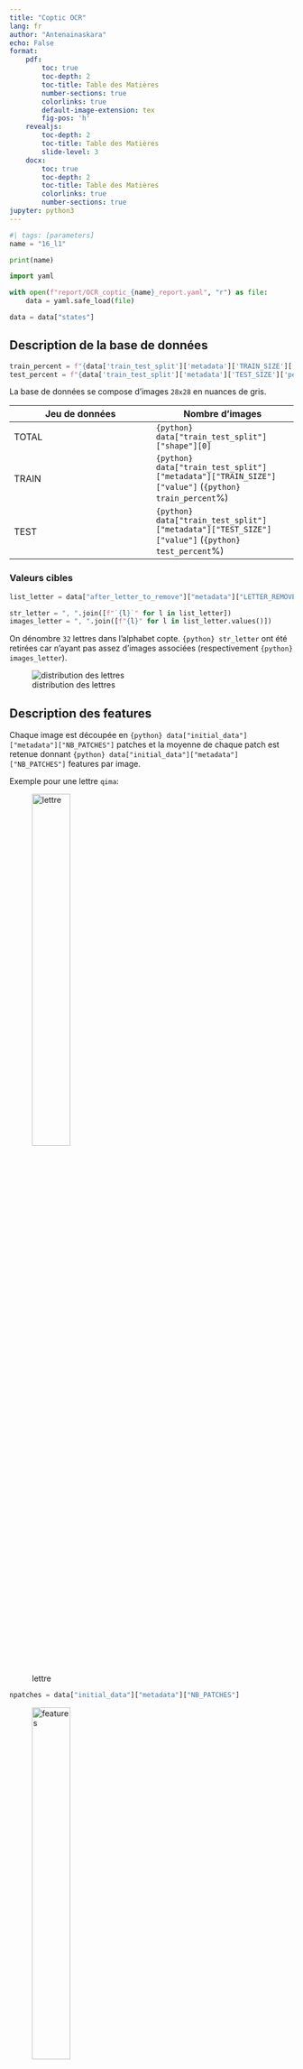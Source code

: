 ```yaml
---
title: "Coptic OCR"
lang: fr
author: "Antenainaskara"
echo: False
format: 
    pdf:
        toc: true
        toc-depth: 2
        toc-title: Table des Matières
        number-sections: true
        colorlinks: true
        default-image-extension: tex
        fig-pos: 'h'
    revealjs:
        toc-depth: 2
        toc-title: Table des Matières
        slide-level: 3
    docx:
        toc: true
        toc-depth: 2
        toc-title: Table des Matières
        colorlinks: true
        number-sections: true
jupyter: python3
---
```


::: {.content-visible when-format="pdf"}

\newpage

:::
```python
#| tags: [parameters]
name = "16_l1"

print(name)
```

```python
import yaml

with open(f"report/OCR_coptic_{name}_report.yaml", "r") as file:
    data = yaml.safe_load(file)

data = data["states"]
```

## Description de la base de données

```python
train_percent = f"{data['train_test_split']['metadata']['TRAIN_SIZE']['percent']:.2f}"
test_percent = f"{data['train_test_split']['metadata']['TEST_SIZE']['percent']:.2f}"
```

La base de données se compose d'images `28x28` en nuances de gris.

| Jeu de données | Nombre d'images |
|--|--|
| TOTAL | `{python} data["train_test_split"]["shape"][0]`
| TRAIN | `{python} data["train_test_split"]["metadata"]["TRAIN_SIZE"]["value"]` (`{python} train_percent`%)
| TEST | `{python} data["train_test_split"]["metadata"]["TEST_SIZE"]["value"]` (`{python} test_percent`%)

### Valeurs cibles

```python
list_letter = data["after_letter_to_remove"]["metadata"]["LETTER_REMOVED"]

str_letter = ", ".join([f"`{l}`" for l in list_letter])
images_letter = ", ".join([f"{l}" for l in list_letter.values()])
```

::: {.content-visible when-format="pdf"}

On dénombre `32` lettres dans l'alphabet copte. `{python} str_letter` ont été retirées car n'ayant pas assez d'images associées (respectivement `{python} images_letter`).

:::

![distribution des lettres](`{python} f"./graph/graphs_{name}/split.svg"`){#fig-split}


::: {.content-visible when-format="pdf"}

\newpage

:::

## Description des features

Chaque image est découpée en `{python} data["initial_data"]["metadata"]["NB_PATCHES"]` patches et la moyenne de chaque patch est retenue donnant `{python} data["initial_data"]["metadata"]["NB_PATCHES"]` features par image.

Exemple pour une lettre `qima`:

::: {layout-ncol=2}

![lettre](./Images_Traitees/qima/objet_1_585.png){#fig-letter width=40%}

```python
npatches = data["initial_data"]["metadata"]["NB_PATCHES"]
```
![features](`{python} f"./export/{npatches}patches/qima/example_qima.png"`){#fig-features width=40%}

:::

## Transformation des données

Afin d'éviter des problèmes numériques et des imprécisions lors de l'apprentissage, il est nécessaire de transformer les données pour les rapprocher de l'intervale `[-1, 1]`.

Il sera utilisé un Standard Scaler: $z = \frac{x - m}{s}$ avec $m$ la moyenne et $s$ l'écart-type.

### Analyse de viabilité du scaler

Un Standard Scaler est simple mais sensible aux valeurs aberrantes. Une analyse de la proportion de potentielles valeurs aberrantes est effectuée afin de vérifier si ce scaler est correct.

![Analyse des outliers](`{python} f"./graph/graphs_{name}/scaling.svg"`){#fig-scaling}

::: {.content-visible when-format="revealjs"}

---

:::

::: {.content-visible when-format="pdf"}

\newpage

:::

```python
nb_outliers = data["initial_data"]["metadata"]["OUTLIERS_ANALYSIS"]["nb_outliers"]
pc_outliers = data["initial_data"]["metadata"]["OUTLIERS_ANALYSIS"]["percent"]

import pandas as pd
df_outlier = pd.DataFrame({"nb_outliers": nb_outliers, "percent": pc_outliers})
df_outlier = df_outlier.sort_values(by="nb_outliers", ascending=False)
df_outlier.index.name = "features"

table = df_outlier.head()
features_over = df_outlier.index[df_outlier.loc[:, "percent"] > 5.0]
```

Bien qu'il y ait `{python} len(features_over)` features dépassant les `5%` d'outliers, on considère que la transformation des données est valide.

```python
table
```


## Recherche des hyper paramètres

On considère deux modèles, un SVM et un Random Forest. Actuellement on essaie d'optimiser les hyper paramètres uniquement du SVM. On étudie pour cela deux hyper paramètres `C` et `gamma`.

### C

`C` représente la marge d'erreur que l'on autorise. S'il est petit, alors on autorise des erreurs de classification. Au contraire, avec une grande valeur, on est plus strict mais avec un risque d'overfitting

### Gamma

`Gamma` représente la distance à laquelle un élément éloigné a une influence sur les vecteurs de support. Si `gamma` est faible alors les éléments éloigné auront une influence, si élevé, seuls les éléments proches auront une influence.

### Résultats

En utilisant un shuffle split stratifié, on obtient les paramètres optimaux suivants:

| C | Gamma |
|---|---|
|`{python} f"{data['model_search_svm']['metadata']['model_params']['C']:.2f}"` | `{python} f"{data['model_search_svm']['metadata']['model_params']['gamma']:.2f}"` |

## Résultats de l'entrainement

 Après apprentissage on trouve:

| Modèle | Accuracy | Matthews Correlation Coefficient |
|---|---|---|
|Random Forest | `{python} f"{data['eval_rfc']['metadata']['accuracy_score']:.2f}"` | `{python} f"{data['eval_rfc']['metadata']['matthews_corrcoef']:.2f}"` |
|SVM | `{python} f"{data['eval_search_svm']['metadata']['accuracy_score']:.2f}"` | `{python} f"{data['eval_search_svm']['metadata']['matthews_corrcoef']:.2f}"` |

### Matrices de confusion

::: {layout-ncol=2}

![RFC](`{python} f"./graph/graphs_{name}/cm_eval_RFC.svg"`){#fig-cm_rfc}

![SVM](`{python} f"./graph/graphs_{name}/cm_eval_search_svm.svg"`){#fig-cm_svm}

:::

## Exemple de prédictions

```python
pd.DataFrame(data["example"]["metadata"])
```